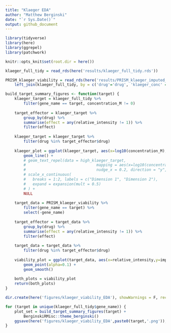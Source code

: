 ```yaml
---
title: "Klaeger EDA"
author: "Matthew Berginski"
date: "`r Sys.Date()`"
output: github_document
---
```


```r
library(tidyverse)
library(here)
library(ggrepel)
library(patchwork)

knitr::opts_knit$set(root.dir = here())
```

```r
klaeger_full_tidy = read_rds(here('results/klaeger_full_tidy.rds'))

PRISM_klaeger_viability = read_rds(here('results/PRISM_klaeger_imputed_tidy.rds')) %>%
	left_join(klaeger_full_tidy, by = c('drug'='drug', 'klaeger_conc' = 'concentration_M'))
```


```r
build_target_summary_figures <- function(target) {
	klaeger_target = klaeger_full_tidy %>%
		filter(gene_name == target, concentration_M != 0)
	
	target_effector = klaeger_target %>%
		group_by(drug) %>%
		summarise(effect = any(relative_intensity != 1)) %>%
		filter(effect)
	
	klaeger_target = klaeger_target %>%
		filter(drug %in% target_effector$drug)
	
	klaeger_plot = ggplot(klaeger_target, aes(x=log10(concentration_M), y=relative_intensity, color=drug, label=drug)) + 
		geom_line() +
		# geom_text_repel(data = high_klaeger_target, 
		# 								mapping = aes(x=log10(concentration_M), y=relative_intensity, color=drug, label=drug), 
		# 								nudge_x = 0.2, direction = "y", hjust = "left") + 
		# scale_x_continuous(
		# 	breaks = 1:2, labels = c("Dimension 1", "Dimension 2"),
		# 	expand = expansion(mult = 0.5)
		# ) +
		NULL
	
	target_data = PRISM_klaeger_viability %>% 
		filter(gene_name == target) %>%
		select(-gene_name)
	
	target_effector = target_data %>%
		group_by(drug) %>%
		summarise(effect = any(relative_intensity != 1)) %>%
		filter(effect)
	
	target_data = target_data %>%
		filter(drug %in% target_effector$drug)
	
	viability_plot = ggplot(target_data, aes(x=relative_intensity,y=imputed_viability)) + 
		geom_point(alpha=0.1) +
		geom_smooth()
	
	both_plots = viability_plot
	return(both_plots)
}
```

```r
dir.create(here('figures/klaeger_viability_EDA'), showWarnings = F, recursive = T)

for (target in unique(klaeger_full_tidy$gene_name)) {
	plot_set = build_target_summary_figures(target) +
		BerginskiRMisc::theme_berginski()
	ggsave(here('figures/klaeger_viability_EDA',paste0(target,'.png')), plot_set)
}
```